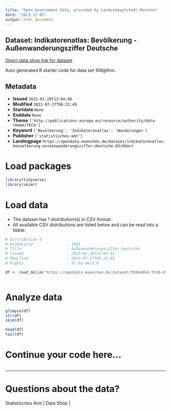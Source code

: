 ```yaml
---
title: "Open Government Data, provided by Landeshauptstadt München"
date: "2023-11-03"
output: html_document
---
```


## Dataset: Indikatorenatlas: Bevölkerung - Außenwanderungsziffer Deutsche

[Direct data shop link for dataset](https://opendata.muenchen.de/dataset/indikatorenatlas-bevoelkerung-aussenwanderungsziffer-deutsche-83r65mct)

Auto generated R starter code for data set 108@lhm.

## Metadata

- **Issued** `2015-01-26T13:04:40`
- **Modified** `2023-07-27T06:22:49`
- **Startdate** `None`
- **Enddate** `None`
- **Theme** `['http://publications.europa.eu/resource/authority/data-theme/TECH']`
- **Keyword** `['Bevölkerung', 'Indikatorenatlas', 'Wanderungen']`
- **Publisher** `['statistisches-amt']`
- **Landingpage** `https://opendata.muenchen.de/dataset/indikatorenatlas-bevoelkerung-aussenwanderungsziffer-deutsche-83r65mct`


# Load packages

```r

library(tidyverse)
library(skimr)

```

# Load data

-   The dataset has 1 distribution(s) in CSV format.
-   All available CSV distributions are listed below and can be read into a tibble.

```r

# Distribution 0
# Ktzhdistid               : 1081
# Title                    : Außenwanderungsziffer Deutsche
# Issued                   : 2015-01-26T14:04:41
# Modified                 : 2023-07-27T06:22:49
# Rights                   : dl-by-de/2.0

df <- read_delim('https://opendata.muenchen.de/dataset/fb9948bd-7b30-45ca-9b12-4081d4e4fe84/resource/e3c28365-935f-40a6-9c14-d3aa95c601f8/download/indikat_bevoelkerung_aussenwanderungsziffer_deutsch_240723.csv')



```

# Analyze data

```r

glimpse(df)
str(df)
skim(df)

head(df)
tail(df)

```

# Continue your code here...

```r

```

------------------------------------------------------------------------

# Questions about the data?

Statistisches Amt | Data Shop | 
